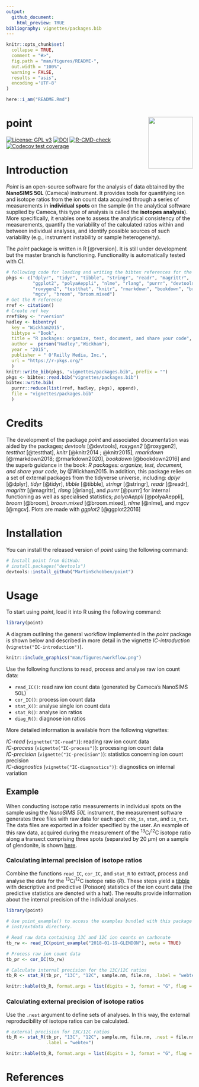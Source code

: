 ```yaml
---
output:
  github_document:
    html_preview: TRUE
bibliography: vignettes/packages.bib 
---
```



```r
knitr::opts_chunk$set(
  collapse = TRUE,
  comment = "#>",
  fig.path = "man/figures/README-",
  out.width = "100%",
  warning = FALSE, 
  results = "asis",
  encoding ='UTF-8'
)
```


```r
here::i_am("README.Rmd")
```


# point <img src="man/figures/point-logo.png" align="right" width=120 height=139 alt="" />

<!-- badges: start -->
[![License: GPL v3](https://img.shields.io/badge/License-GPL%20v3-blue.svg)](http://www.gnu.org/licenses/gpl-3.0)
[![DOI](https://zenodo.org/badge/240023228.svg)](https://zenodo.org/badge/latestdoi/240023228)
[![R-CMD-check](https://github.com/MartinSchobben/point/workflows/R-CMD-check/badge.svg)](https://github.com/MartinSchobben/point/actions)
[![Codecov test coverage](https://codecov.io/gh/MartinSchobben/point/branch/master/graph/badge.svg)](https://app.codecov.io/gh/MartinSchobben/point?branch=master)
<!-- badges: end -->


# Introduction

<!--
LP: In my opinion, your text was too complicated for a casual reader. This is because you use very technical terminology and even new terminology that will only become clear later, when you define it (e.g., internal and external precision). Also, I think it will be better if you omit the negative tone at the beginning and simply state what the software is and what it does. What I find important is to be clear that we are talking about spot measurements. I think this is the “common” – perhaps not the most accurate – name for it in the community. You call it “point-sourced measurements”, but I feel this term is not quite clear. See my suggestion below, where I tried to highlight the key features and – hopefully – keep it simple. 
-->

*Point* is an open-source software for the analysis of data obtained by the **NanoSIMS 50L** (Cameca) instrument. It provides tools for quantifying ion and isotope ratios from the ion count data acquired through a series of measurements in **individual spots** on the sample (in the analytical software supplied by Cameca, this type of analysis is called the **isotopes analysis**). More specifically, it enables one to assess the analytical consistency of the measurements, quantify the variability of the calculated ratios within and between individual analyses, and identify possible sources of such variability (e.g., instrument instability or sample heterogeneity).

The *point* package is written in R [@rversion]. It is still under development but the master branch is functioning. Functionality is automatically tested with CI.
<!-- 
LP: The meaning of CI needs to be clarified. It's probably a software developer jargon, but not clear for a casual user. 
-->

```r
# following code for loading and writing the bibtex references for the used pkgs
pkgs <- c("dplyr", "tidyr", "tibble", "stringr", "readr", "magrittr",
          "ggplot2", "polyaAeppli", "nlme", "rlang", "purrr", "devtools", 
          "roxygen2", "testthat", "knitr", "rmarkdown", "bookdown", "broom", 
          "mgcv", "broom", "broom.mixed")    
# Get the R reference
rref <- citation()
# Create ref key
rref$key <- "rversion"
hadley <- bibentry(
  key = "Wickham2015",
  bibtype = "Book",
  title = "R packages: organize, test, document, and share your code",
  author =  person("Hadley","Wickham"),
  year = "2015",
  publisher = " O'Reilly Media, Inc.",
  url = "https://r-pkgs.org/"
  )
knitr::write_bib(pkgs, "vignettes/packages.bib", prefix = "")
pkgs <- bibtex::read.bib("vignettes/packages.bib")
bibtex::write.bib(
  purrr::reduce(list(rref, hadley, pkgs), append), 
  file = "vignettes/packages.bib"
  )
```


# Credits

The development of the package *point* and associated documentation was aided by the packages; *devtools* [@devtools], *roxygen2* [@roxygen2], *testthat* [@testthat], *knitr* [@knitr2014 ; @knitr2015], *rmarkdown* [@rmarkdown2018; @rmarkdown2020], *bookdown* [@bookdown2016] and the superb guidance in the book: *R packages: organize, test, document, and share your code*, by @Wickham2015. In addition, this package relies on a set of external packages from the tidyverse universe, including: *dplyr* [@dplyr], *tidyr* [@tidyr], *tibble* [@tibble], *stringr* [@stringr], *readr* [@readr], *magrittr* [@magrittr], *rlang* [@rlang], and *purrr* [@purrr] for internal functioning as well as specialised statistics; *polyaAeppli* [@polyaAeppli], *broom* [@broom], *broom.mixed* [@broom.mixed], *nlme* [@nlme], and *mgcv* [@mgcv]. Plots are made with *ggplot2* [@ggplot22016]


# Installation

You can install the released version of *point* using the following command:

``` r
# Install point from GitHub:
# install.packages("devtools")
devtools::install_github("MartinSchobben/point")
```

# Usage

To start using *point*, load it into R using the following command:

```r
library(point)
```

A diagram outlining the general workflow implemented in the *point* package is shown below and described in more detail in the vignette *IC-introduction* (`vignette("IC-introduction")`). 

```r
knitr::include_graphics("man/figures/workflow.png")
```

Use the following functions to read, process and analyse raw ion count data:

* `read_IC()`: read raw ion count data (generated by Cameca's NanoSIMS 50L)
* `cor_IC()`: process ion count data
* `stat_X()`: analyse single ion count data
* `stat_R()`: analyse ion ratios
* `diag_R()`: diagnose ion ratios

More detailed information is available from the following vignettes:

*IC-read* (`vignette("IC-read")`): reading raw ion count data    
*IC-process* (`vignette("IC-process")`): processing ion count data        
*IC-precision* (`vignette("IC-precision")`): statistics concerning ion count precision    
*IC-diagnostics* (`vignette("IC-diagnostics")`): diagnostics on internal variation

<!--
LP: Is this 'vignette' supposed to be an R-command? If I load point and type this in the console, I don’t get anything, just a warning message:
vignette ‘IC-introduction’ not found
-->

## Example

When conducting isotope ratio measurements in individual spots on the sample using the *NanoSIMS 50L* instrument, the measurement software generates three files with raw data for each spot: `chk_is`, `stat`, and `is_txt`. The data files are exported in a folder specified by the user. An example of this raw data, acquired during the measurement of the ^13^C/^12^C isotope ratio along a transect comprising three spots (separated by 20 $\mu$m) on a sample of glendonite, is shown [here](inst/extdata/2018-01-19-GLENDON/).
<!--
LP: check whether the link to 'here' is correct
-->

### Calculating internal precision of isotope ratios

<!-- LP: We need to clarify the meaning of "internal precision. I think it's a term introduced by you, and it is not quite obvious what it means exactly. Especially when we start talking about internal vs. external precision. " -->

Combine the functions `read_IC`, `cor_IC`, and `stat_R` to extract, process and analyse the data for the ^13^C/^12^C isotope ratio ($R$). These steps yield a [tibble](https://tibble.tidyverse.org/) with descriptive and predictive (Poisson) statistics of the ion count data (the predictive statistics are denoted with a hat). The results provide information about the internal precision of the individual analyses.

```r
library(point)
```

```r
# Use point_example() to access the examples bundled with this package in the
# inst/extdata directory.

# Read raw data containing 13C and 12C ion counts on carbonate
tb_rw <- read_IC(point_example("2018-01-19-GLENDON"), meta = TRUE)

# Process raw ion count data
tb_pr <- cor_IC(tb_rw)

# Calculate internal precision for the 13C/12C ratios
tb_R <- stat_R(tb_pr, "13C", "12C", sample.nm, file.nm, .label = "webtex")
```


```r
knitr::kable(tb_R, format.args = list(digits = 3, format = "G", flag = "0")) 
```


### Calculating external precision of isotope ratios

<!--
LP: Here again, it is unclear what is meant. I rewrote the text slightly, but we need to add more info about 'sets of analyses' and 'external reproducibility'
-->

Use the `.nest` argument to define sets of analyses. In this way, the external reproducibility of isotope ratios can be calculated.

```r
# external precision for 13C/12C ratios
tb_R <- stat_R(tb_pr, "13C", "12C", sample.nm, file.nm, .nest = file.nm, 
               .label = "webtex")
```

```r
knitr::kable(tb_R, format.args = list(digits = 3, format = "G", flag = "0")) 
```

<!--
LP: As a last point, I would say that it would be useful to culminate these examples with one showing the true power of the package, so something about the diagnostics. The examples above only show the basic things, and so they are not very motivating.
-->


# References
